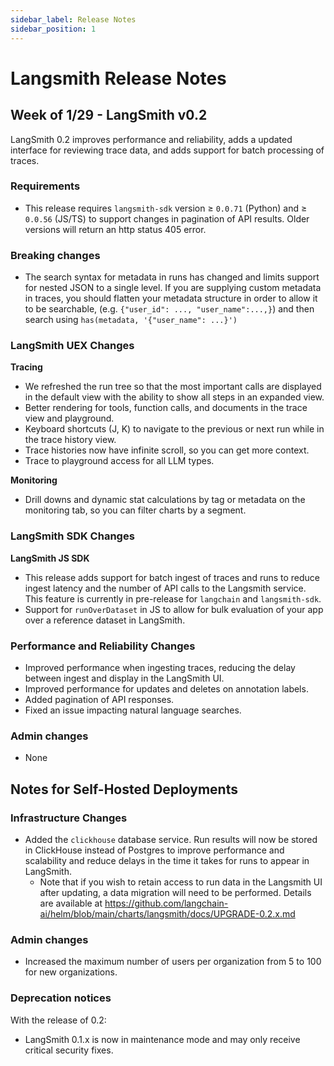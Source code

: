 ```yaml
---
sidebar_label: Release Notes
sidebar_position: 1
---
```


# Langsmith Release Notes

## Week of 1/29 - LangSmith v0.2

LangSmith 0.2 improves performance and reliability, adds a updated interface for reviewing trace data, and adds support for batch processing of traces.

### Requirements

- This release requires `langsmith-sdk` version ≥ `0.0.71` (Python) and  ≥ `0.0.56` (JS/TS) to support changes in pagination of API results.  Older versions will return an http status 405 error.

### Breaking changes

- The search syntax for metadata in runs has changed and limits support for nested JSON to a single level.  If you are supplying custom metadata in traces, you should flatten your metadata structure in order to allow it to be searchable, (e.g. `{"user_id": ..., "user_name":...,}`) and then search using `has(metadata, '{"user_name": ...}')`

### LangSmith UEX Changes

**Tracing** 

- We refreshed the run tree so that the most important calls are displayed in the default view with the ability to show all steps in an expanded view.
- Better rendering for tools, function calls, and documents in the trace view and playground.
- Keyboard shortcuts (J, K) to navigate to the previous or next run while in the trace history view.
- Trace histories now have infinite scroll, so you can get more context.
- Trace to playground access for all LLM types.

**Monitoring**

- Drill downs and dynamic stat calculations by tag or metadata on the monitoring tab, so you can filter charts by a segment.

### LangSmith SDK Changes

**LangSmith JS SDK**

- This release adds support for batch ingest of traces and runs to reduce ingest latency and the number of API calls to the Langsmith service.  This feature is currently in pre-release for `langchain` and `langsmith-sdk`.
- Support for `runOverDataset` in JS to allow for bulk evaluation of your app over a reference dataset in LangSmith.

### Performance and Reliability Changes

- Improved performance when ingesting traces, reducing the delay between ingest and display in the LangSmith UI.
- Improved performance for updates and deletes on annotation labels.
- Added pagination of API responses.
- Fixed an issue impacting natural language searches.

### Admin changes

- None

## Notes for Self-Hosted Deployments

### Infrastructure Changes

- Added the `clickhouse` database service.  Run results will now be stored in ClickHouse instead of Postgres to improve performance and scalability and reduce delays in the time it takes for runs to appear in LangSmith.
    - Note that if you wish to retain access to run data in the Langsmith UI after updating, a data migration will need to be performed.  Details are available at https://github.com/langchain-ai/helm/blob/main/charts/langsmith/docs/UPGRADE-0.2.x.md

### Admin changes

- Increased the maximum number of users per organization from 5 to 100 for new organizations.

### Deprecation notices

With the release of 0.2:

- LangSmith 0.1.x is now in maintenance mode and may only receive critical security fixes.